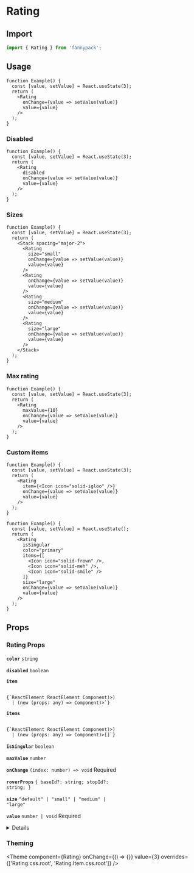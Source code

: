
# Rating

## Import

```jsx
import { Rating } from 'fannypack';
```

## Usage

```function-live
function Example() {
  const [value, setValue] = React.useState(3);
  return (
    <Rating
      onChange={value => setValue(value)}
      value={value}
    />
  );
}
```

### Disabled

```function-live
function Example() {
  const [value, setValue] = React.useState(3);
  return (
    <Rating
      disabled
      onChange={value => setValue(value)}
      value={value}
    />
  );
}
```

### Sizes

```function-live
function Example() {
  const [value, setValue] = React.useState(3);
  return (
    <Stack spacing="major-2">
      <Rating
        size="small"
        onChange={value => setValue(value)}
        value={value}
      />
      <Rating
        onChange={value => setValue(value)}
        value={value}
      />
      <Rating
        size="medium"
        onChange={value => setValue(value)}
        value={value}
      />
      <Rating
        size="large"
        onChange={value => setValue(value)}
        value={value}
      />
    </Stack>
  );
}
```

### Max rating

```function-live
function Example() {
  const [value, setValue] = React.useState(3);
  return (
    <Rating
      maxValue={10}
      onChange={value => setValue(value)}
      value={value}
    />
  );
}
```

### Custom items

```function-live
function Example() {
  const [value, setValue] = React.useState(3);
  return (
    <Rating
      item={<Icon icon="solid-igloo" />}
      onChange={value => setValue(value)}
      value={value}
    />
  );
}
```

```function-live
function Example() {
  const [value, setValue] = React.useState();
  return (
    <Rating
      isSingular
      color="primary"
      items={[
        <Icon icon="solid-frown" />,
        <Icon icon="solid-meh" />,
        <Icon icon="solid-smile" />
      ]}
      size="large"
      onChange={value => setValue(value)}
      value={value}
    />
  );
}
```

## Props

### Rating Props

<!-- Automatically generated -->

**<Code marginRight="major-1">color</Code>** <Code fontSize="150" palette="primary">string</Code> 

<Box marginBottom="major-4" />

**<Code marginRight="major-1">disabled</Code>** <Code fontSize="150" palette="primary">boolean</Code> 

<Box marginBottom="major-4" />

**<Code marginRight="major-1">item</Code>**  

<Code isBlock palette="primary" fontSize="150" padding="minor-1" marginBottom="major-2">
{`ReactElement<any, string
  | ((props: any) => ReactElement<any, string
  | ...
  | (new (props: any) => Component<any, any, any>)>)
  | (new (props: any) => Component<any, any, any>)>`}
</Code>

<Box marginBottom="major-4" />

**<Code marginRight="major-1">items</Code>**  

<Code isBlock palette="primary" fontSize="150" padding="minor-1" marginBottom="major-2">
{`ReactElement<any, string
  | ((props: any) => ReactElement<any, string
  | ...
  | (new (props: any) => Component<any, any, any>)>)
  | (new (props: any) => Component<any, any, any>)>[]`}
</Code>

<Box marginBottom="major-4" />

**<Code marginRight="major-1">isSingular</Code>** <Code fontSize="150" palette="primary">boolean</Code> 

<Box marginBottom="major-4" />

**<Code marginRight="major-1">maxValue</Code>** <Code fontSize="150" palette="primary">number</Code> 

<Box marginBottom="major-4" />

**<Code marginRight="major-1">onChange</Code>** <Code fontSize="150" palette="primary">(index: number) =&#62; void</Code> <Text marginLeft="major-1" fontSize="150" textTransform="uppercase" color="gray">Required</Text>

<Box marginBottom="major-4" />

**<Code marginRight="major-1">roverProps</Code>** <Code fontSize="150" palette="primary">{ baseId?: string; stopId?: string; }</Code> 

<Box marginBottom="major-4" />

**<Code marginRight="major-1">size</Code>** <Code fontSize="150" palette="primary">&#34;default&#34; | &#34;small&#34; | &#34;medium&#34; | &#34;large&#34;</Code> 

<Box marginBottom="major-4" />

**<Code marginRight="major-1">value</Code>** <Code fontSize="150" palette="primary">number | void</Code> <Text marginLeft="major-1" fontSize="150" textTransform="uppercase" color="gray">Required</Text>

<Box marginBottom="major-4" />

<details><Box use="summary" marginBottom="major-2">Inherits <code><strong>Box</strong></code> props</Box>

**<Code marginRight="major-1">use</Code>**  

<Code isBlock palette="primary" fontSize="150" padding="minor-1" marginBottom="major-2">
{`string
  | (ComponentClass<any, any> & { useProps: any; })
  | (FunctionComponent<any> & { useProps: any; })`}
</Code>

<Box marginBottom="major-4" />

**<Code marginRight="major-1">className</Code>** <Code fontSize="150" palette="primary">string</Code> 

<Box marginBottom="major-4" />

**<Code marginRight="major-1">children</Code>**  

<Code isBlock palette="primary" fontSize="150" padding="minor-1" marginBottom="major-2">
{`string
  | number
  | boolean
  | {}
  | ReactElement<any, string
  | ((props: any) => ReactElement<any, string
  | ...
  | (new (props: any) => Component<any, any, any>)>)
  | (new (props: any) => Component<any, any, any>)>
  | ReactNodeArray
  | ReactPortal
  | ((props: BoxProps) => ReactNode)`}
</Code>

<Box marginBottom="major-4" />

**<Code marginRight="major-1">altitude</Code>** <Code fontSize="150" palette="primary">string</Code> 

<Box marginBottom="major-4" />

**<Code marginRight="major-1">showBreakpoint</Code>** <Code fontSize="150" palette="primary">string</Code> 

<Box marginBottom="major-4" />

**<Code marginRight="major-1">hiddenBreakpoint</Code>** <Code fontSize="150" palette="primary">string</Code> 

<Box marginBottom="major-4" />

**<Code marginRight="major-1">overrides</Code>**  

<Code isBlock palette="primary" fontSize="150" padding="minor-1" marginBottom="major-2">
{`{
  altitudes?: AltitudesThemeConfig;
  borders?: BordersThemeConfig;
  borderRadii?: BorderRadiiThemeConfig;
  breakpoints?: BreakpointsThemeConfig;
  fontSizes?: FontSizeThemeConfig;
  fontWeights?: FontWeightsThemeConfig;
  ... 71 more ...;
  Template?: TemplateThemeConfig;
}`}
</Code>

<Box marginBottom="major-4" />

**<Code marginRight="major-1">elementRef</Code>** <Code fontSize="150" palette="primary">((instance: any) =&#62; void) | RefObject&#60;any&#62;</Code> 

<Box marginBottom="major-4" />

**<Code marginRight="major-1">themeKey</Code>** <Code fontSize="150" palette="primary">string</Code> 

<Box marginBottom="major-4" />

</details>
            

### Theming

<Theme component={Rating} onChange={() => {}} value={3} overrides={['Rating.css.root', 'Rating.Item.css.root']} />
